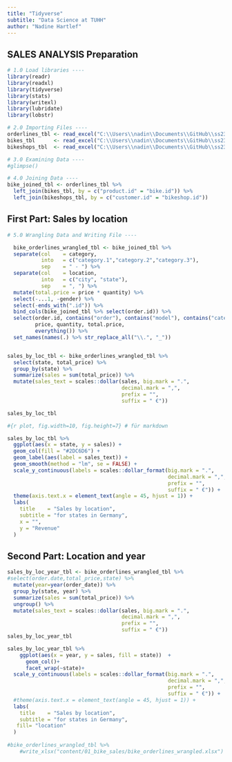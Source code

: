 ```yaml
---
title: "Tidyverse"
subtitle: "Data Science at TUHH"
author: "Nadine Hartlef"
---
```


## SALES ANALYSIS Preparation
```r
# 1.0 Load libraries ----
library(readr)
library(readxl)
library(tidyverse)
library(stats)
library(writexl)
library(lubridate)
library(lobstr)
```
```r
# 2.0 Importing Files ----
orderlines_tbl <- read_excel("C:\\Users\\nadin\\Documents\\GitHub\\ss23-bdsb-Nadinini\\01_bike_sales\\01_raw_data\\orderlines.xlsx")
bikes_tbl      <- read_excel("C:\\Users\\nadin\\Documents\\GitHub\\ss23-bdsb-Nadinini\\01_bike_sales\\01_raw_data\\bikes.xlsx")
bikeshops_tbl  <- read_excel("C:\\Users\\nadin\\Documents\\GitHub\\ss23-bdsb-Nadinini\\01_bike_sales\\01_raw_data\\bikeshops.xlsx")

# 3.0 Examining Data ----
#glimpse()

# 4.0 Joining Data ----
bike_joined_tbl <- orderlines_tbl %>%
  left_join(bikes_tbl, by = c("product.id" = "bike.id")) %>%
  left_join(bikeshops_tbl, by = c("customer.id" = "bikeshop.id"))
```
## First Part: Sales by location
```r
# 5.0 Wrangling Data and Writing File ----

  bike_orderlines_wrangled_tbl <- bike_joined_tbl %>%
  separate(col    = category,
           into   = c("category.1","category.2","category.3"),
           sep    = " - ") %>%
  separate(col    = location,
           into   = c("city", "state"),
           sep    = ", ") %>%
  mutate(total.price = price * quantity) %>%
  select(-...1, -gender) %>%
  select(-ends_with(".id")) %>%
  bind_cols(bike_joined_tbl %>% select(order.id)) %>% 
  select(order.id, contains("order"), contains("model"), contains("category"),
         price, quantity, total.price,
         everything()) %>%
  set_names(names(.) %>% str_replace_all("\\.", "_"))


sales_by_loc_tbl <- bike_orderlines_wrangled_tbl %>%
  select(state, total_price) %>%
  group_by(state) %>% 
  summarize(sales = sum(total_price)) %>%
  mutate(sales_text = scales::dollar(sales, big.mark = ".", 
                                     decimal.mark = ",", 
                                     prefix = "", 
                                     suffix = " €"))

sales_by_loc_tbl

#{r plot, fig.width=10, fig.height=7} # für markdown 

sales_by_loc_tbl %>%
  ggplot(aes(x = state, y = sales)) +
  geom_col(fill = "#2DC6D6") + 
  geom_label(aes(label = sales_text)) +  
  geom_smooth(method = "lm", se = FALSE) + 
  scale_y_continuous(labels = scales::dollar_format(big.mark = ".", 
                                                    decimal.mark = ",", 
                                                    prefix = "", 
                                                    suffix = " €")) +
  theme(axis.text.x = element_text(angle = 45, hjust = 1)) +
  labs(
    title    = "Sales by location",
    subtitle = "for states in Germany",
    x = "",
    y = "Revenue"
  )
```
## Second Part: Location and year
```r
sales_by_loc_year_tbl <- bike_orderlines_wrangled_tbl %>%
#select(order.date,total_price,state) %>%
  mutate(year=year(order_date)) %>%
  group_by(state, year) %>% 
  summarize(sales = sum(total_price)) %>%
  ungroup() %>%
  mutate(sales_text = scales::dollar(sales, big.mark = ".", 
                                     decimal.mark = ",", 
                                     prefix = "", 
                                     suffix = " €"))
sales_by_loc_year_tbl

sales_by_loc_year_tbl %>%
    ggplot(aes(x = year, y = sales, fill = state))  +
      geom_col()+
      facet_wrap(~state)+
  scale_y_continuous(labels = scales::dollar_format(big.mark = ".", 
                                                    decimal.mark = ",", 
                                                    prefix = "", 
                                                    suffix = " €")) +
  #theme(axis.text.x = element_text(angle = 45, hjust = 1)) +
  labs(
    title    = "Sales by location",
    subtitle = "for states in Germany",
   fill= "location"
  )
  
#bike_orderlines_wrangled_tbl %>%
    #write_xlsx("content/01_bike_sales/bike_orderlines_wrangled.xlsx")
```
